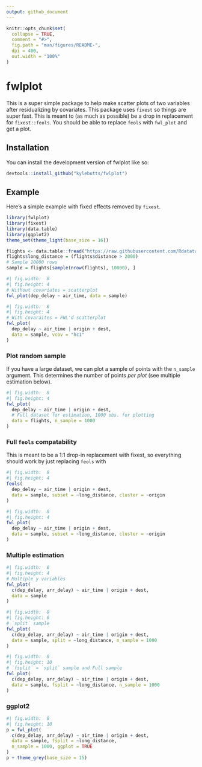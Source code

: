 ```yaml
---
output: github_document
---
```


<!-- README.md is generated from README.Rmd. Please edit that file -->

```r
knitr::opts_chunk$set(
  collapse = TRUE,
  comment = "#>",
  fig.path = "man/figures/README-",
  dpi = 400,
  out.width = "100%"
)
```

# fwlplot

<!-- badges: start -->
<!-- badges: end -->

This is a super simple package to help make scatter plots of two variables after residualizing by covariates. This package uses `fixest` so things are super fast. This is meant to (as much as possible) be a drop in replacement for `fixest::feols`. You should be able to replace `feols` with `fwl_plot` and get a plot.

## Installation

You can install the development version of fwlplot like so:

``` r
devtools::install_github("kylebutts/fwlplot")
```

## Example

Here's a simple example with fixed effects removed by `fixest`. 
```r
library(fwlplot)
library(fixest)
library(data.table)
library(ggplot2)
theme_set(theme_light(base_size = 16))

flights <- data.table::fread("https://raw.githubusercontent.com/Rdatatable/data.table/master/vignettes/flights14.csv")
flights$long_distance = (flights$distance > 2000)
# Sample 10000 rows
sample = flights[sample(nrow(flights), 10000), ]
```

```r
#| fig.width:  8
#| fig.height: 4
# Without covariates = scatterplot
fwl_plot(dep_delay ~ air_time, data = sample)
```

```r
#| fig.width:  8
#| fig.height: 4
# With covaraites = FWL'd scatterplot
fwl_plot(
  dep_delay ~ air_time | origin + dest, 
  data = sample, vcov = "hc1"
)
```

### Plot random sample

If you have a large dataset, we can plot a sample of points with the `n_sample` argument. This determines the number of points *per plot* (see multiple estimation below).

```r
#| fig.width:  8
#| fig.height: 4
fwl_plot(
  dep_delay ~ air_time | origin + dest, 
  # Full dataset for estimation, 1000 obs. for plotting
  data = flights, n_sample = 1000
)
```

### Full `feols` compatability

This is meant to be a 1:1 drop-in replacement with fixest, so everything should work by just replacing `feols` with 


```r
#| fig.width:  8
#| fig.height: 4
feols(
  dep_delay ~ air_time | origin + dest, 
  data = sample, subset = ~long_distance, cluster = ~origin
)
```
```r
#| fig.width:  8
#| fig.height: 4
fwl_plot(
  dep_delay ~ air_time | origin + dest, 
  data = sample, subset = ~long_distance, cluster = ~origin
)
```


### Multiple estimation 

```r
#| fig.width:  8
#| fig.height: 4
# Multiple y variables
fwl_plot(
  c(dep_delay, arr_delay) ~ air_time | origin + dest, 
  data = sample
)
```

```r
#| fig.width:  8
#| fig.height: 6
# `split` sample
fwl_plot(
  c(dep_delay, arr_delay) ~ air_time | origin + dest, 
  data = sample, split = ~long_distance, n_sample = 1000
)
```

```r
#| fig.width:  8
#| fig.height: 10
# `fsplit` = `split` sample and Full sample
fwl_plot(
  c(dep_delay, arr_delay) ~ air_time | origin + dest, 
  data = sample, fsplit = ~long_distance, n_sample = 1000
)
```

### ggplot2

```r
#| fig.width:  8
#| fig.height: 10
p = fwl_plot(
  c(dep_delay, arr_delay) ~ air_time | origin + dest, 
  data = sample, fsplit = ~long_distance, 
  n_sample = 1000, ggplot = TRUE
)
p + theme_grey(base_size = 15)
```


